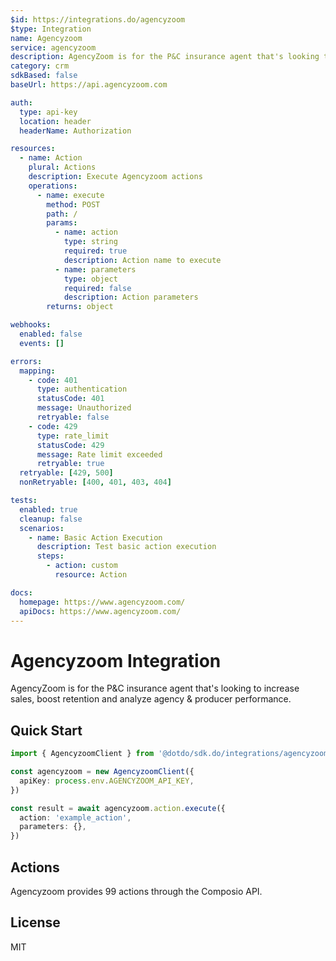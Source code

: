 ```yaml
---
$id: https://integrations.do/agencyzoom
$type: Integration
name: Agencyzoom
service: agencyzoom
description: AgencyZoom is for the P&C insurance agent that's looking to increase sales, boost retention and analyze agency & producer performance.
category: crm
sdkBased: false
baseUrl: https://api.agencyzoom.com

auth:
  type: api-key
  location: header
  headerName: Authorization

resources:
  - name: Action
    plural: Actions
    description: Execute Agencyzoom actions
    operations:
      - name: execute
        method: POST
        path: /
        params:
          - name: action
            type: string
            required: true
            description: Action name to execute
          - name: parameters
            type: object
            required: false
            description: Action parameters
        returns: object

webhooks:
  enabled: false
  events: []

errors:
  mapping:
    - code: 401
      type: authentication
      statusCode: 401
      message: Unauthorized
      retryable: false
    - code: 429
      type: rate_limit
      statusCode: 429
      message: Rate limit exceeded
      retryable: true
  retryable: [429, 500]
  nonRetryable: [400, 401, 403, 404]

tests:
  enabled: true
  cleanup: false
  scenarios:
    - name: Basic Action Execution
      description: Test basic action execution
      steps:
        - action: custom
          resource: Action

docs:
  homepage: https://www.agencyzoom.com/
  apiDocs: https://www.agencyzoom.com/
---
```


# Agencyzoom Integration

AgencyZoom is for the P&C insurance agent that's looking to increase sales, boost retention and analyze agency & producer performance.

## Quick Start

```typescript
import { AgencyzoomClient } from '@dotdo/sdk.do/integrations/agencyzoom'

const agencyzoom = new AgencyzoomClient({
  apiKey: process.env.AGENCYZOOM_API_KEY,
})

const result = await agencyzoom.action.execute({
  action: 'example_action',
  parameters: {},
})
```

## Actions

Agencyzoom provides 99 actions through the Composio API.

## License

MIT
